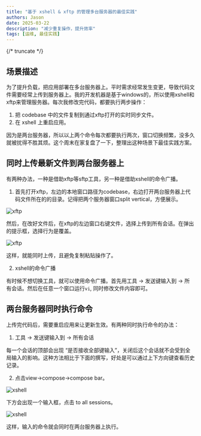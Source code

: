 ```yaml
---
title: "基于 xshell & xftp 的管理多台服务器的最佳实践"
authors: Jason
date: 2025-03-22
description: "减少重复操作，提升效率"
tags: [运维, 最佳实践]
---
```



{/* truncate */}

## 场景描述

为了提升负载，把应用部署在多台服务器上。平时需求经常发生变更，导致代码文件需要经常上传到服务器上。我的开发机器是基于windows的，所以使用xshell和xftp来管理服务器。每次我修改完代码，都要执行两步操作：

1. 把 codebase 中的文件复制到通过xftp打开的实时同步文件。
2. 在 xshell 上重启应用。

因为是两台服务器，所以以上两个命令每次都要执行两次，窗口切换频繁，没多久就被扰得不胜其烦。这个周末在家复盘了一下，整理出这种场景下最佳实践方案。

## 同时上传最新文件到两台服务器上

有两种办法，一种是借助xftp等sftp工具，另一种是借助xshell的命令广播。

1. 首先打开xftp，左边的本地窗口路径为codebase，右边打开两台服务器上代码文件所在的的目录。记得把两个服务器窗口split vertical，方便展示。

![xftp](https://img.jasonleehere.com/202503222036408.png)

然后，在改好文件后，在xftp的左边窗口右键文件，选择上传到所有会话。在弹出的提示框，选择行为是覆盖。

![xftp](https://img.jasonleehere.com/202503221855568.png)

这样，就能同时上传，且避免复制粘贴操作了。

2. xshell的命令广播

有时候不想切换工具，就可以使用命令广播。首先用工具 -> 发送键输入到 -> 所有会话。然后在任意一个窗口运行`vi`, 同时修改文件内容即可。

## 两台服务器同时执行命令

上传完代码后，需要重启应用来让更新生效。有两种同时执行命令的办法：

1. 工具 -> 发送键输入到 -> 所有会话

每一个会话的顶部会出现 “是否接收全部键输入”，关闭后这个会话就不会受到全局输入的影响。这种方法相比于下面的撰写，好处是可以通过上下方向键查看历史记录。


2. 点击view->compose->compose bar。

![xshell](https://img.jasonleehere.com/202503221902755.png)

下方会出现一个输入框，点击 to all sessions。

![xshell](https://img.jasonleehere.com/202503222029658.png)

这样，输入的命令就会同时在两台服务器上执行。
